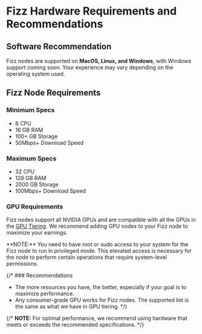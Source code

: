 
# Fizz Hardware Requirements and Recommendations

## Software Recommendation

Fizz nodes are supported on **MacOS, Linux, and Windows**, with Windows support coming soon. Your experience may vary depending on the operating system used.

## Fizz Node Requirements

### Minimum Specs
- 8 CPU
- 16 GB RAM
- 100+ GB Storage
- 50Mbps+ Download Speed

### Maximum Specs
- 32 CPU
- 128 GB RAM
- 2000 GB Storage
- 100Mbps+ Download Speed

### GPU Requirements

Fizz nodes support all NVIDIA GPUs and are compatible with all the GPUs in the [GPU Tiering](/fizz/reward-details#gpu-resource-tiering).
We recommend adding GPU nodes to your Fizz node to maximize your earnings.


<Callout type="info">
  **NOTE:** You need to have root or sudo access to your system for the Fizz node to run in privileged mode. This elevated access is necessary for the node to perform certain operations that require system-level permissions.
</Callout>

{/* ### Recommendations

- The more resources you have, the better, especially if your goal is to maximize performance.
- Any consumer-grade GPU works for Fizz nodes. The supported list is the same as what we have in GPU tiering. */}

{/* <Callout type="info">
  **NOTE:** For optimal performance, we recommend using hardware that meets or exceeds the recommended specifications.
</Callout> */}